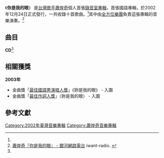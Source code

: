 {{for|其他主題|你是我的眼}}
{{Infobox Album
| Name  = 你是我的眼
| Type  = 專輯
| Cover  = 
| Artist  = [[蕭煌奇|蕭煌奇]]
| Released   = 2002年12月24日<ref name="hitFm">[http://www.hitoradio.com/newweb/163album 蕭煌奇 / 你是我的眼 - Hitoradio‧Hit Fm --華人音樂入口指標] hit FM. {{zh-hant}}</ref>
| Recorded  = 2002年<ref name="isrc">[http://isrc.ncl.edu.tw/music_view.aspx?item=4353 蕭煌奇 / 你是我的眼 - 國際標準錄音錄影資料代碼查詢系統] ISRC. {{zh-tw}}</ref>
| Genre = [[華語流行音樂|華語流行音樂]]
| Length = 46:52<ref name="isrc" />
| Label = [[齊能音樂|齊能音樂]]、[[音網唱片|音網唱片]]<ref name="isrc" />
| Producer =
| Last album = -
| This album = '''你是我的眼'''<br /><small>2002年</small>
| Next album = [[黑色吉他|黑色吉他]]<br /><small>2004年</small>
}}
《'''你是我的眼'''》 是[[台灣|台灣]][[歌手|歌手]][[蕭煌奇|蕭煌奇]]個人首張[[錄音室專輯|錄音室專輯]]，首張國語專輯，於2002年12月24日正式發行，一共收錄十首歌曲。<ref name="hitFm" />其中由[[全方位樂團|全方位樂團]]負責這張專輯的音樂演奏。<ref>[http://www.iwant-radio.com/showinformation.php?sisn=7867 蕭煌奇『你是我的眼』 - 銀河網路電台] {{Wayback|url=http://www.iwant-radio.com/showinformation.php?sisn=7867 |date=20180929033824 }} iwant-radio. {{zh-hant}}</ref>

==曲目==
'''CD'''<ref name="isrc" />
{{Tracklist
| title1 = 你是我的眼
| music1 = [[蕭煌奇|蕭煌奇]]
| lyrics1 = 蕭煌奇
| arranger1 = [[陳飛午|陳飛午]]
| producer1 = 
| longnote1 = 
| length1 = 5:18

| title2 = 逆風
| music2 = 蕭煌奇
| lyrics2 = [[劉麗萍|劉麗萍]]<br />[[吳睿穎|吳睿穎]]
| arranger2 = [[陳軍伍|陳軍伍]]
| producer2 = 
| longnote2 = 
| length2 = 4:12

| title3 = 偶然的那一天
| music3 = 蕭煌奇
| lyrics3 = 蕭煌奇
| arranger3 = 陳飛午
| producer3 = 
| longnote3 = 
| length3 = 4:12

| title4 = 天使蝴蝶
| music4 = [[林美文|林美文]]
| lyrics4 = 林美文
| arranger4 = 陳軍伍
| producer4 = 
| longnote4 = 
| length4 = 4:08

| title5 = 摔出一個夢
| music5 = 蕭煌奇
| lyrics5 = 劉麗萍
| arranger5 = 陳飛午
| producer5 = 
| longnote5 = 
| length5 = 3:31

| title6 = 是我不要你的愛
| music6 = 蕭煌奇
| lyrics6 = [[水循環|水循環]]
| arranger6 = 陳軍伍
| producer6 = 
| longnote6 = 
| length6 = 5:13

| title7 = 萬歲爺
| music7 = 林美文
| lyrics7 = 林美文
| arranger7 = 陳軍伍
| producer7 = 
| longnote7 = 
| length7 = 4:38

| title8 = 提燈籠的那一天
| music8 = 蕭煌奇
| lyrics8 = 蕭煌奇
| arranger8 = 陳飛午
| producer8 = 
| longnote8 = 
| length8 = 5:23

| title9 = 為什麼我哪會愛著你
| music9 = 蕭煌奇
| lyrics9 = 蕭煌奇
| arranger9 = 陳飛午
| producer9 = 
| longnote9 = 
| length9 = 5:06

| title10 = 小ㄚ頭
| music10 = 蕭煌奇
| lyrics10 = 蕭煌奇
| arranger10 = [[倪方來|倪方來]]
| producer10 = 
| longnote10 = 
| length10 = 5:11

| total_length = 46:52
}}

==相關獲獎==
'''2003年'''
*金曲獎「[[最佳國語男歌手獎_(金曲獎)|最佳國語男演唱人獎]]」《妳是我的眼》 - 入圍
*金曲獎「[[最佳作詞人獎_(金曲獎)|最佳作詞人獎]]」〈妳是我的眼〉 - 入圍

==參考文獻==
<references/>
{{蕭煌奇}}
[[Category:2002年臺灣音樂專輯|Category:2002年臺灣音樂專輯]]
[[Category:蕭煌奇音樂專輯|Category:蕭煌奇音樂專輯]]